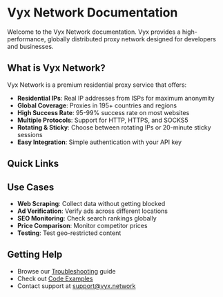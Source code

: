 # Vyx Network Documentation

Welcome to the Vyx Network documentation. Vyx provides a high-performance, globally distributed proxy network designed for developers and businesses.

## What is Vyx Network?

Vyx Network is a premium residential proxy service that offers:

- **Residential IPs**: Real IP addresses from ISPs for maximum anonymity
- **Global Coverage**: Proxies in 195+ countries and regions
- **High Success Rate**: 95-99% success rate on most websites
- **Multiple Protocols**: Support for HTTP, HTTPS, and SOCKS5
- **Rotating & Sticky**: Choose between rotating IPs or 20-minute sticky sessions
- **Easy Integration**: Simple authentication with your API key

## Quick Links


<Cards>
  <Cards.Card title="Getting Started" href="/getting-started" />
  <Cards.Card title="Configuration" href="/configuration" />
  <Cards.Card title="Examples" href="/examples" />
</Cards>

## Use Cases

- **Web Scraping**: Collect data without getting blocked
- **Ad Verification**: Verify ads across different locations
- **SEO Monitoring**: Check search rankings globally
- **Price Comparison**: Monitor competitor prices
- **Testing**: Test geo-restricted content

## Getting Help

- Browse our [Troubleshooting](/troubleshooting) guide
- Check out [Code Examples](/examples)
- Contact support at support@vyx.network